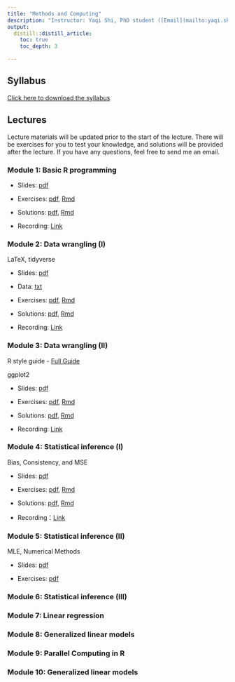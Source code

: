 ```yaml
---
title: "Methods and Computing"
description: "Instructor: Yaqi Shi, PhD student ([Email](mailto:yaqi.shi@mail.utoronto.ca))"
output:
  distill::distill_article:
    toc: true
    toc_depth: 3

---
```


## Syllabus

[Click here to download the syllabus](Computing/2024/syllabus_computing.pdf)



## Lectures

Lecture materials will be updated prior to the start of the lecture. There will be exercises for you to test your knowledge, and solutions will be provided after the lecture. If you have any questions, feel free to send me an email.

### Module 1: Basic R programming

- Slides: [pdf](Computing/2024/Slides/mod1.pdf) 

- Exercises: [pdf](Computing/2024/Exercises/ex1.pdf), [Rmd](Computing/2024/Exercises/ex1.Rmd)

- Solutions: [pdf](Computing/2024/Solutions/sol1.pdf), [Rmd](Computing/2024/Solutions/sol1.Rmd)

- Recording: [Link](https://play.library.utoronto.ca/embed/2512caddaa6f822e94ba7afc1cecba9b)


### Module 2: Data wrangling (I)

LaTeX, tidyverse

- Slides: [pdf](Computing/2024/Slides/mod2.pdf) 

- Data: [txt](Computing/2024/Slides/mtcars.txt)

- Exercises: [pdf](Computing/2024/Exercises/ex2.pdf), [Rmd](Computing/2024/Exercises/ex2.Rmd)

- Solutions: [pdf](Computing/2024/Solutions/sol2.pdf), [Rmd](Computing/2024/Solutions/sol2.Rmd)

- Recording: [Link](https://play.library.utoronto.ca/watch/8cff1267e03eabbdfb8765f07e7d4e90)



### Module 3: Data wrangling (II)

R style guide
- [Full Guide](https://style.tidyverse.org)

ggplot2

- Slides: [pdf](Computing/2024/Slides/mod3.pdf) 

- Exercises: [pdf](Computing/2024/Exercises/ex3.pdf), [Rmd](Computing/2024/Exercises/ex3.Rmd)

- Solutions: [pdf](Computing/2024/Solutions/sol3.pdf), [Rmd](Computing/2024/Solutions/sol3.Rmd)

- Recording: [Link](https://play.library.utoronto.ca/watch/25639982c061c5bad7033589da27df40)

 
### Module 4: Statistical inference (I)

Bias, Consistency, and MSE

- Slides: [pdf](Computing/2024/Slides/mod4.pdf) 

- Exercises: [pdf](Computing/2024/Exercises/ex4.pdf), [Rmd](Computing/2024/Exercises/ex4.Rmd)

- Solutions: [pdf](Computing/2024/Solutions/sol4.pdf), [Rmd](Computing/2024/Solutions/sol4.Rmd)
 
- Recording：[Link](https://play.library.utoronto.ca/watch/658b73dd8cac7c748e00a43c3b211a2f)

### Module 5: Statistical inference (II)

MLE, Numerical Methods

- Slides: [pdf](Computing/2024/Slides/mod5.pdf) 

- Exercises: [pdf](Computing/2024/Exercises/ex5.pdf)

<!--

- Solutions: [pdf](Computing/2022/Solutions/sol5.pdf), [Rmd](Computing/2022/Solutions/sol5.Rmd)

- Recording：[Link]()
-->


### Module 6: Statistical inference (III)
<!--

Wald, Score, and Likelihood Ratio Test

- Slides: [pdf](Computing/2023/Slides/mod6.pdf) 

- Exercises: [pdf](Computing/2022/Exercises/ex6.pdf)

- Solutions: [pdf](Computing/2022/Solutions/sol6.pdf)
-->


### Module 7: Linear regression 
<!--
- Slides: [pdf](Computing/2023/Slides/mod7.pdf) 

- Exercises: [pdf](Computing/2023/Exercises/ex7.pdf)

- Solutions: [pdf](Computing/2023/Solutions/sol7.pdf), [Rmd](Computing/2023/Solutions/sol7.Rmd)
-->


### Module 8: Generalized linear models
<!--
- Slides: [pdf](Computing/2023/Slides/mod8.pdf) 

- Exercises: [pdf](Computing/2023/Exercises/ex8.pdf)

- Solution: [pdf](Computing/2023/Solutions/sol8.pdf), [Rmd](Computing/2023/Solutions/sol8.Rmd)
-->


### Module 9: Parallel Computing in R

<!--
- Slides: [pdf](Computing/2023/Slides/mod9.pdf) 

- Exercises: [pdf](Computing/2022/Exercises/ex7.pdf)

- Solution: [pdf](Computing/2022/Solutions/sol7.pdf), [Rmd](Computing/2022/Solutions/sol9.Rmd)
-->


### Module 10: Generalized linear models
<!--
- Slides: [pdf](Computing/2023/Slides/mod10.pdf) 

- Exercises: [pdf](Computing/2023/Exercises/ex10.pdf)
-->
<!-- 
- Solution: [pdf](Computing/2022/Solutions/sol10.pdf), [Rmd](Computing/2022/Solutions/sol10.Rmd)
-->
